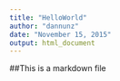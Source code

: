 ```yaml
---
title: "HelloWorld"
author: "dannunz"
date: "November 15, 2015"
output: html_document
---
```

##This is a markdown file


